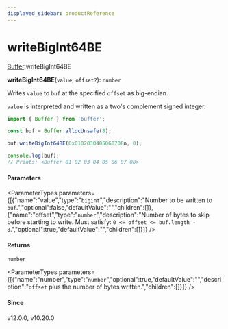 ```yaml
---
displayed_sidebar: productReference
---
```



# writeBigInt64BE

[Buffer](../../interfaces/Buffer.mdx).writeBigInt64BE

**writeBigInt64BE**(`value`, `offset?`): `number`

Writes `value` to `buf` at the specified `offset` as big-endian.

`value` is interpreted and written as a two's complement signed integer.

```js
import { Buffer } from 'buffer';

const buf = Buffer.allocUnsafe(8);

buf.writeBigInt64BE(0x0102030405060708n, 0);

console.log(buf);
// Prints: <Buffer 01 02 03 04 05 06 07 08>
```

#### Parameters

<ParameterTypes parameters={[{"name":"value","type":"`bigint`","description":"Number to be written to `buf`.","optional":false,"defaultValue":"","children":[]},{"name":"offset","type":"`number`","description":"Number of bytes to skip before starting to write. Must satisfy: `0 <= offset <= buf.length - 8`.","optional":true,"defaultValue":"","children":[]}]} />

#### Returns

`number`

<ParameterTypes parameters={[{"name":"number","type":"`number`","optional":true,"defaultValue":"","description":"`offset` plus the number of bytes written.","children":[]}]} />

#### Since

v12.0.0, v10.20.0
